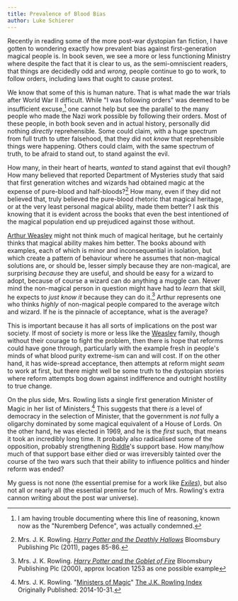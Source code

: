```yaml
---
title: Prevalence of Blood Bias
author: Luke Schierer
---
```


Recently in reading some of the more post-war dystopian fan fiction, I have gotten to wondering exactly how prevalent bias against first-generation magical people is.  In book seven, we see a more or less functioning Ministry
where despite the fact that it is clear to us, as the semi-omniscient readers, that things are decidedly odd and *wrong*, people continue to go to work, to follow orders, including laws that ought to cause protest.  

We know that some of this is human nature.  That is what made the war trials after World War II difficult.  While "I was following orders" was deemed to be
insufficient excuse,[^240318-1] one cannot help but see the parallel to the many people who made the Nazi work possible by following their orders.  Most of these people, in both book seven and in actual history, personally did nothing *directly* reprehensible.  Some could claim, with a huge spectrum from full truth to utter falsehood, that they did not *know* that reprehensible things were happening.  Others could claim, with the same spectrum of truth, to be afraid to stand out, to stand against the evil.  

How many, in their heart of hearts, *wanted* to stand against that evil though?
How many believed that reported Department of Mysteries study that said that first generation witches and wizards had obtained magic at the expense of pure-blood and half-bloods?[^240318-2]  How many, even if they did not believed that, truly believed the pure-blood rhetoric that magical heritage, or at the very least personal magical ability, made them better?  I ask this knowing that it is evident across the books that even the best intentioned of the magical population end up prejudiced against those without.

[Arthur Weasley] might not think much of magical heritage, but he certainly thinks that magical ability makes him better.  The books abound with examples, each of which is minor and inconsequential in isolation, but which create a pattern of behaviour where he assumes that non-magical solutions are, or should be, lesser simply because they are non-magical, are surprising *because* they are useful, and should be easy for a wizard to adopt, because of course a wizard can do anything a muggle can. Never mind the non-magical person in question might have had to *learn* that skill, he expects to *just know it* because they can do it.[^240318-3]  Arthur represents one who thinks *highly* of non-magical people compared to the average witch and wizard.  If he is the pinnacle of acceptance, what is the average? 

This is important because it has all sorts of implications on the post war society.  If most of society is more or less like the [Weasley] family, though without their courage to fight the problem, then there is hope that reforms could have gone through, particularly with the example fresh in people's minds of what blood purity extreme-ism can and will cost.  If on the other hand, it has wide-spread acceptance, then attempts at reform might *seam* to work at first, but there might well be some truth to the dystopian stories where reform attempts bog down against indifference and outright hostility to true change. 

On the plus side, Mrs. Rowling lists a single first generation Minister of Magic in her list of Ministers.[^240318-4]  This suggests that there *is* a level of democracy in the selection of Minister, that the government is *not* fully a oligarchy dominated by some magical equivalent of a House of Lords.  On the other hand, he was elected in 1969, and he is the *first* such, that means it took an incredibly long time.   It probably also radicalised some of the opposition, probably strengthening [Riddle]'s support base.  How many/how much of that support base either died or was irreversibly tainted over the course of the two wars such that their ability to influence politics and hinder reform was ended? 

My guess is not none (the essential premise for a work like _[Exiles]_), but also not all or nearly all (the essential premise for much of Mrs. Rowling's extra cannon writing about the post war universe). 


[Exiles]: https://www.fanfiction.net/s/14002719

[Riddle]: <../../../people/riddle/tom_marvolo/>

[Arthur Weasley]: <../../../people/weasley/arthur/>

[Weasley]: <../../../people/weasley/>

[^240318-1]: I am having trouble documenting where this line of reasoning, known now as the "Nuremberg Defence", was actually condemned.  

[^240318-2]: Mrs. J. K. Rowling.
    _[Harry Potter and the Deathly Hallows]_
    Bloomsbury Publishing Plc (2011), pages 85-86.

[Harry Potter and the Deathly Hallows]: https://www.librarything.com/work/3577382

[^240318-3]: Mrs. J. K. Rowling.
    _[Harry Potter and the Goblet of Fire]_
    Bloomsbury Publishing Plc (2000), approx location 1253 as one possible example

[Harry Potter and the Goblet of Fire]: https://www.librarything.com/work/113

[^240318-4]: Mrs. J. K. Rowling.
    "[Ministers of Magic]"
    [The J.K. Rowling Index] Originally Published: 2014-10-31.

[Ministers of Magic]: https://www.rowlingindex.org/work/msmpm/

[The J.K. Rowling Index]: https://www.rowlingindex.org/